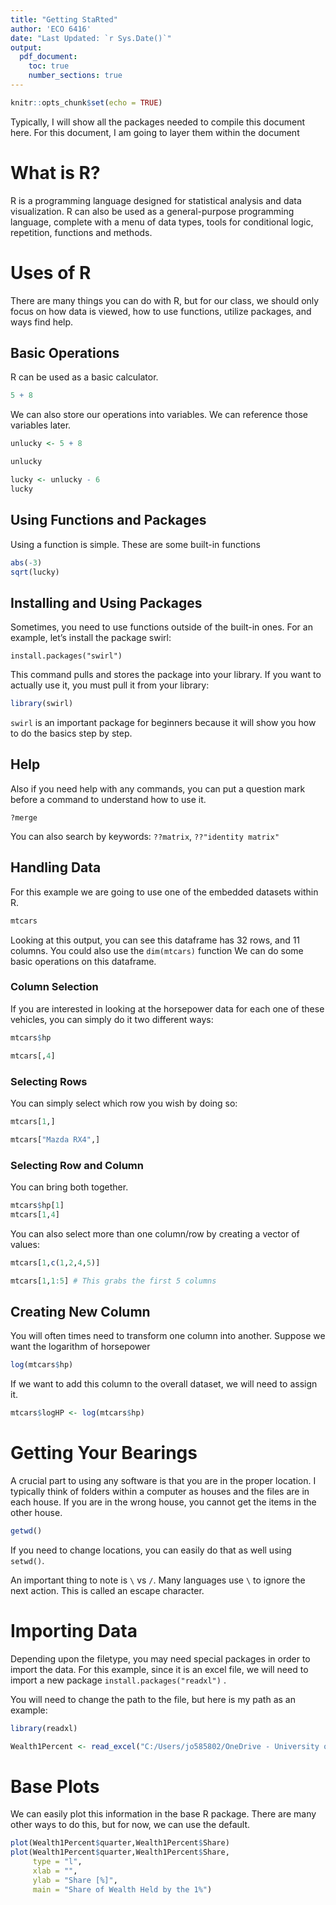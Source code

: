 ```yaml
---
title: "Getting StaRted"
author: 'ECO 6416'
date: "Last Updated: `r Sys.Date()`"
output: 
  pdf_document:
    toc: true
    number_sections: true
---
```


```r
knitr::opts_chunk$set(echo = TRUE)
```

Typically, I will show all the packages needed to compile this document here. For this document, I am going to layer them within the document 

# What is R?

R is a programming language designed for statistical analysis and data visualization. R can also be used as a general-purpose programming language, complete with a menu of data types, tools for conditional logic, repetition, functions and methods.




# Uses of R

There are many things you can do with R, but for our class, we should only focus on how data is viewed, how to use functions, utilize packages, and ways find help.

## Basic Operations

R can be used as a basic calculator.

```r
5 + 8
```

We can also store our operations into variables. We can reference those variables later.


```r
unlucky <- 5 + 8

unlucky

lucky <- unlucky - 6
lucky

```

## Using Functions and Packages

Using a function is simple. These are some built-in functions

```r
abs(-3)
sqrt(lucky)
```

## Installing and Using Packages

Sometimes, you need to use functions outside of the built-in ones. For an example, let’s install the package swirl:

`install.packages("swirl")`

This command pulls and stores the package into your library. If you want to actually use it, you must pull it from your library:

```r
library(swirl)
```

`swirl` is an important package for beginners because it will show you how to do the basics step by step.

## Help

Also if you need help with any commands, you can put a question mark before a command to understand how to use it.

`?merge`

You can also search by keywords: `??matrix`, `??"identity matrix"`

## Handling Data

For this example we are going to use one of the embedded datasets within R.

```r
mtcars
```

Looking at this output, you can see this dataframe has 32 rows, and 11 columns. You could also use the `dim(mtcars)` function
We can do some basic operations on this dataframe.

### Column Selection

If you are interested in looking at the horsepower data for each one of these vehicles, you can simply do it two different ways:

```r
mtcars$hp

mtcars[,4]
```

### Selecting Rows

You can simply select which row you wish by doing so:

```r
mtcars[1,]

mtcars["Mazda RX4",]
```

### Selecting Row and Column

You can bring both together.

```r
mtcars$hp[1]
mtcars[1,4]
```

You can also select more than one column/row by creating a vector of values:

```r
mtcars[1,c(1,2,4,5)]

mtcars[1,1:5] # This grabs the first 5 columns
```


## Creating New Column

You will often times need to transform one column into another. Suppose we want the logarithm of horsepower

```r
log(mtcars$hp)
```

If we want to add this column to the overall dataset, we will need to assign it.

```r
mtcars$logHP <- log(mtcars$hp)
```

# Getting Your Bearings

A crucial part to using any software is that you are in the proper location. I typically think of folders within a computer as houses and the files are in each house. If you are in the wrong house, you cannot get the items in the other house.

```r
getwd()
```

If you need to change locations, you can easily do that as well using `setwd()`.

An important thing to note is `\` vs `/`. Many languages use `\` to ignore the next action. This is called an escape character.


# Importing Data

Depending upon the filetype, you may need special packages in order to import the data. For this example, since it is an excel file, we will need to import a new package `install.packages("readxl")` .

You will need to change the path to the file, but here is my path as an example:

```r
library(readxl)

Wealth1Percent <- read_excel("C:/Users/jo585802/OneDrive - University of Central Florida/Courses/ECP3203/CourseNotes/Coding Example/Introduction_to_R/Wealth1percent.xlsx")
```

# Base Plots

We can easily plot this information in the base R package. There are many other ways to do this, but for now, we can use the default.

```r
plot(Wealth1Percent$quarter,Wealth1Percent$Share)
plot(Wealth1Percent$quarter,Wealth1Percent$Share,
     type = "l",
     xlab = "",
     ylab = "Share [%]",
     main = "Share of Wealth Held by the 1%")
```

